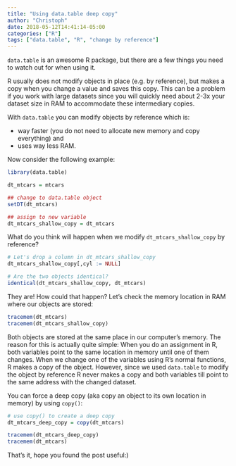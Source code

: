 ```yaml
---
title: "Using data.table deep copy"
author: "Christoph"
date: 2018-05-12T14:41:14-05:00
categories: ["R"]
tags: ["data.table", "R", "change by reference"]
---
```


`data.table` is an awesome R package, but there are a few things you need to watch out for when using it.

R usually does not modify objects in place (e.g. by reference), but makes a copy when you change a value and saves this copy. This can be a problem if you work with large datasets since you will quickly need about 2-3x your dataset size
in RAM to accommodate these intermediary copies.

With `data.table` you can modify objects by reference which is:

- way faster (you do not need to allocate new memory and copy everything) and
- uses way less RAM.

Now consider the following example:
```r
library(data.table)

dt_mtcars = mtcars

## change to data.table object
setDT(dt_mtcars)

## assign to new variable
dt_mtcars_shallow_copy = dt_mtcars
```

What do you think will happen when we modify `dt_mtcars_shallow_copy` by reference?
```r
# Let's drop a column in dt_mtcars_shallow_copy
dt_mtcars_shallow_copy[,cyl := NULL]

# Are the two objects identical?
identical(dt_mtcars_shallow_copy, dt_mtcars)
```


They are! How could that happen? Let's check the memory location in RAM where our objects are stored:
```r
tracemem(dt_mtcars)
tracemem(dt_mtcars_shallow_copy)
```


Both objects are stored at the same place in our computer's memory. The reason for this is actually quite simple:
When you do an assignment in R, both variables point to the same location in memory until one of them changes. When we change one
of the variables using R's normal functions, R makes a copy of the object. However, since we used `data.table` to modify the
object by reference R never makes a copy and both variables till point to the same address with the changed dataset. 

You can force a deep copy (aka copy an object to its own location in memory) by using `copy()`:
```r
# use copy() to create a deep copy
dt_mtcars_deep_copy = copy(dt_mtcars)

tracemem(dt_mtcars_deep_copy)
tracemem(dt_mtcars)
```

That's it, hope you found the post useful:)